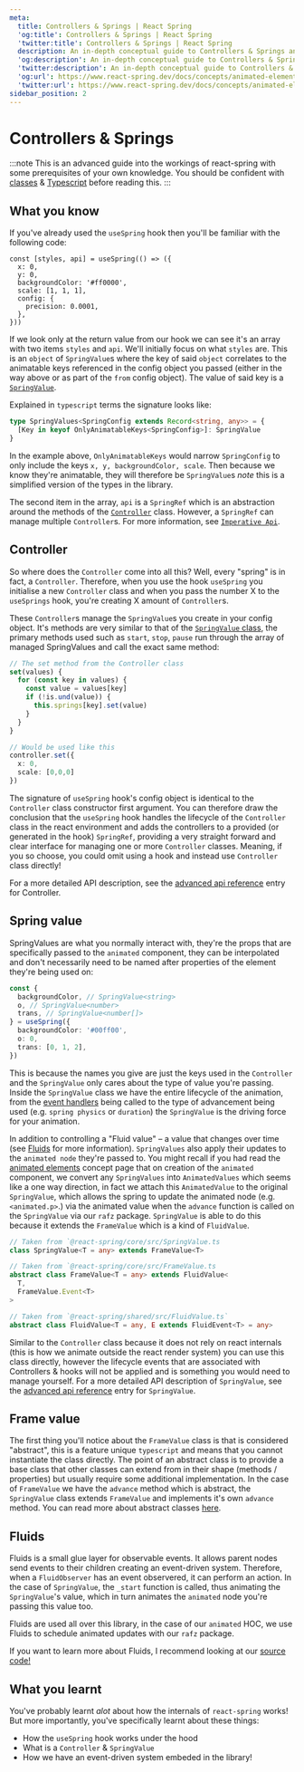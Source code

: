 ```yaml
---
meta:
  title: Controllers & Springs | React Spring
  'og:title': Controllers & Springs | React Spring
  'twitter:title': Controllers & Springs | React Spring
  description: An in-depth conceptual guide to Controllers & Springs and what they are in React Spring.
  'og:description': An in-depth conceptual guide to Controllers & Springs and what they are in React Spring.
  'twitter:description': An in-depth conceptual guide to Controllers & Springs and what they are in React Spring.
  'og:url': https://www.react-spring.dev/docs/concepts/animated-elements
  'twitter:url': https://www.react-spring.dev/docs/concepts/animated-elements
sidebar_position: 2
---
```




# Controllers & Springs

:::note
This is an advanced guide into the workings of react-spring with some prerequisites
of your own knowledge. You should be confident with [classes](https://developer.mozilla.org/en-US/docs/Web/JavaScript/Reference/Classes) & [Typescript](https://www.typescriptlang.org/) before reading this.
:::

## What you know

If you've already used the `useSpring` hook then you'll be familiar with the following code:

```tsx
const [styles, api] = useSpring(() => ({
  x: 0,
  y: 0,
  backgroundColor: '#ff0000',
  scale: [1, 1, 1],
  config: {
    precision: 0.0001,
  },
}))
```

If we look only at the return value from our hook we can see it's an array with two items `styles` and `api`.
We'll initially focus on what `styles` are. This is an `object` of `SpringValue`s where the key of said `object`
correlates to the animatable keys referenced in the config object you passed (either in the way above or as part
of the `from` config object). The value of said key is a [`SpringValue`](#spring-value).

Explained in `typescript` terms the signature looks like:

```ts
type SpringValues<SpringConfig extends Record<string, any>> = {
  [Key in keyof OnlyAnimatableKeys<SpringConfig>]: SpringValue
}
```

In the example above, `OnlyAnimatableKeys` would narrow `SpringConfig` to only include the keys `x, y, backgroundColor, scale`.
Then because we know they're animatable, they will therefore be `SpringValue`s _note_ this is a simplified version of the types
in the library.

The second item in the array, `api` is a `SpringRef` which is an abstraction around the methods of the [`Controller`](#controller) class.
However, a `SpringRef` can manage multiple `Controller`s. For more information, see [`Imperative Api`](/docs/concepts/imperative-api).

## Controller

So where does the `Controller` come into all this? Well, every "spring" is in fact, a `Controller`. Therefore, when you use the
hook `useSpring` you initialise a new `Controller` class and when you pass the number X to the `useSprings` hook, you're creating
X amount of `Controller`s.

These `Controller`s manage the `SpringValue`s you create in your config object. It's methods are very similar to that of the
[`SpringValue` class](/docs/advanced/spring-value), the primary methods used such as `start`, `stop`, `pause` run through the
array of managed SpringValues and call the exact same method:

```ts
// The set method from the Controller class
set(values) {
  for (const key in values) {
    const value = values[key]
    if (!is.und(value)) {
      this.springs[key].set(value)
    }
  }
}

// Would be used like this
controller.set({
  x: 0,
  scale: [0,0,0]
})
```

The signature of `useSpring` hook's config object is identical to the `Controller` class constructor first argument. You can
therefore draw the conclusion that the `useSpring` hook handles the lifecycle of the `Controller` class in the react environment
and adds the controllers to a provided (or generated in the hook) `SpringRef`, providing a very straight forward and clear
interface for managing one or more `Controller` classes. Meaning, if you so choose, you could omit using a hook and instead
use `Controller` class directly!

For a more detailed API description, see the [advanced api reference](/docs/advanced/controller) entry for Controller.

## Spring value

SpringValues are what you normally interact with, they're the props that are specifically passed to the `animated` component,
they can be interpolated and don't necessarily need to be named after properties of the element they're being used on:

```ts
const {
  backgroundColor, // SpringValue<string>
  o, // SpringValue<number>
  trans, // SpringValue<number[]>
} = useSpring({
  backgroundColor: '#00ff00',
  o: 0,
  trans: [0, 1, 2],
})
```

This is because the names you give are just the keys used in the `Controller` and the `SpringValue` only cares about the type of
value you're passing. Inside the `SpringValue` class we have the entire lifecycle of the animation, from the [event handlers](/docs/advanced/events)
being called to the type of advancement being used (e.g. `spring physics` or `duration`) the `SpringValue` is the driving force
for your animation.

In addition to controlling a "Fluid value" – a value that changes over time (see [Fluids](#fluids) for more information). `SpringValues`
also apply their updates to the `animated node` they're passed to. You might recall if you had read the [animated elements](/docs/concepts/animated-elements)
concept page that on creation of the `animated` component, we convert any `SpringValues` into `AnimatedValues` which seems like a one way direction,
in fact we attach this `AnimatedValue` to the original `SpringValue`, which allows the spring to update the animated node (e.g. `<animated.p>`.)
via the animated value when the `advance` function is called on the `SpringValue` via our `rafz` package. `SpringValue` is able to do this
because it extends the `FrameValue` which is a kind of `FluidValue`.

```ts
// Taken from `@react-spring/core/src/SpringValue.ts
class SpringValue<T = any> extends FrameValue<T>

// Taken from `@react-spring/core/src/FrameValue.ts
abstract class FrameValue<T = any> extends FluidValue<
  T,
  FrameValue.Event<T>
>

// Taken from `@react-spring/shared/src/FluidValue.ts`
abstract class FluidValue<T = any, E extends FluidEvent<T> = any>
```

Similar to the `Controller` class because it does not rely on react internals (this is how we animate outside the react render system) you can
use this class directly, however the lifecycle events that are associated with Controllers & hooks will not be applied and is something you
would need to manage yourself. For a more detailed API description of `SpringValue`, see the [advanced api reference](/docs/advanced/spring-value)
entry for `SpringValue`.

## Frame value

The first thing you'll notice about the `FrameValue` class is that is considered "abstract", this is a feature unique `typescript` and means that
you cannot instantiate the class directly. The point of an abstract class is to provide a base class that other classes can extend from in their shape
(methods / properties) but usually require some additional implementation. In the case of `FrameValue` we have the `advance` method which is abstract,
the `SpringValue` class extends `FrameValue` and implements it's own `advance` method. You can read more about abstract classes [here](https://www.typescriptlang.org/docs/handbook/2/classes.html#abstract-classes-and-members).

## Fluids

Fluids is a small glue layer for observable events. It allows parent nodes send events to their children creating an event-driven system. Therefore,
when a `FluidObserver` has an event observered, it can perform an action. In the case of `SpringValue`, the `_start` function is called, thus animating
the `SpringValue`'s value, which in turn animates the `animated` node you're passing this value too.

Fluids are used all over this library, in the case of our `animated` HOC, we use Fluids to schedule animated updates with our `rafz` package.

If you want to learn more about Fluids, I recommend looking at our [source code!](https://github.com/pmndrs/react-spring/blob/main/packages/shared/src/fluids.ts)

## What you learnt

You've probably learnt _alot_ about how the internals of `react-spring` works! But more importantly, you've specifically learnt about these things:

- How the `useSpring` hook works under the hood
- What is a `Controller` & `SpringValue`
- How we have an event-driven system embeded in the library!
